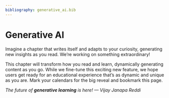 ```yaml
---
bibliography: generative_ai.bib
---
```


# Generative AI {#sec-generative_ai}

Imagine a chapter that writes itself and adapts to your curiosity, generating new insights as you read. We're working on something extraordinary!

This chapter will transform how you read and learn, dynamically generating content as you go. While we fine-tune this exciting new feature, we hope users get ready for an educational experience that's as dynamic and unique as you are. Mark your calendars for the big reveal and bookmark this page.

_The future of **generative learning** is here! — Vijay Janapa Reddi_

<!--
::: {.callout-tip}

## Learning Objectives

* *Coming soon.*
:::
-->

